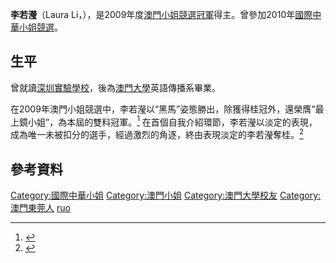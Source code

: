 {{藝人
| 姓名 = 李若瀅
| 類型 = 女藝人
| 英文名 = Laura Li
| 綽號 = Laura
| 國籍 = {{CHN-MAC}}
| 籍貫 = [[廣東|廣東]][[東莞|東莞]]
| 出生日期 = {{birth_date_and_age|1988|7|25}}
| 出生地點 = {{CHN}}[[廣東|廣東]][[深圳|深圳]]
| 語言 = [[粵語|粵語]]、[[英語|英語]]、[[國語|國語]]
| 教育程度 = [[澳門大學|澳門大學]]英文學士(傳意專業)<br> [[香港大學|香港大學]]國際及公共關係事務碩士
| 獎項 = 2009年[[澳門小姐_(選美)|澳門小姐]][[冠軍|冠軍]]
}}

'''李若瀅'''（Laura Li，{{bd|1988年|7月25日|catIdx=L李}}），是2009年度[[澳門小姐_(選美)|澳門小姐競選]][[冠軍|冠軍]]得主。曾參加2010年[[國際中華小姐競選|國際中華小姐競選]]。

==生平==
曾就讀[[深圳實驗學校|深圳實驗學校]]，後為[[澳門大學|澳門大學]]英語傳播系畢業。

在2009年澳門小姐競選中，李若瀅以“黑馬”姿態勝出，除獲得桂冠外，還榮膺“最上鏡小姐”，為本屆的雙料冠軍。<ref>{{cite news|url=http://www.tdm.com.mo/c_radio/news/index.php?id=105756|title=李若滢当选2009澳门小姐|publisher=澳广视|accessdate=2009年10月17日 21:47(UTC+8)|archive-url=https://web.archive.org/web/20160305065109/http://www.tdm.com.mo/c_radio/news/index.php?id=105756|archive-date=2016年3月5日|dead-url=yes}}</ref>
在首個自我介紹環節，李若瀅以淡定的表現，成為唯一未被扣分的選手，經過激烈的角逐，終由表現淡定的李若瀅奪桂。<ref>{{cite news|url=http://news.sohu.com/20091018/n267459838.shtml|title=澳门小姐竞选结果出炉 李若滢荣膺双料冠军|publisher=中國新聞網|accessdate=2009年10月18日09:32(UTC+8)|archive-date=2019年6月10日|archive-url=https://web.archive.org/web/20190610075345/http://news.sohu.com/20091018/n267459838.shtml|dead-url=no}}</ref>

== 參考資料 ==
{{reflist}}

{{DEFAULTSORT:Li ruoying}}
[[Category:國際中華小姐|Category:國際中華小姐]]
[[Category:澳門小姐|Category:澳門小姐]]
[[Category:澳門大學校友|Category:澳門大學校友]]
[[Category:澳門東莞人|Category:澳門東莞人]]
[[Category:李姓|ruo]]